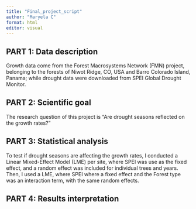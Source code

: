```yaml
---
title: "Final_project_script"
author: "Maryela C"
format: html
editor: visual
---
```


## PART 1: Data description 

Growth data come from the Forest Macrosystems Network (FMN) project, belonging to the forests of Niwot Ridge, CO, USA and Barro Colorado Island, Panama; while drought data were downloaded from SPEI Global Drought Monitor.

## PART 2: Scientific goal 

The research question of this project is "Are drought seasons reflected on the growth rates?"

## PART 3: Statistical analysis 

To test if drought seasons are affecting the growth rates, I conducted a Linear Mixed-Effect Model (LME) per site, where SPEI was use as the fixed effect, and a random effect was included for individual trees and years. Then, I used a LME, where SPEI where a fixed effect and the Forest type was an interaction term, with the same random effects.

## PART 4: Results interpretation
